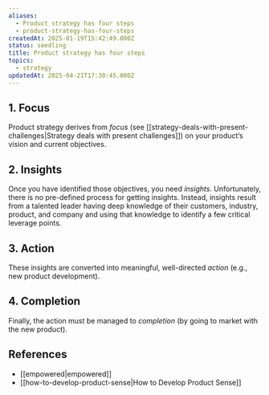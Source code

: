 ```yaml
---
aliases:
  - Product strategy has four steps
  - product-strategy-has-four-steps
createdAt: 2025-01-19T15:42:49.000Z
status: seedling
title: Product strategy has four steps
topics:
  - strategy
updatedAt: 2025-04-21T17:30:45.000Z
---
```

## 1. Focus

Product strategy derives from _focus_ (see [[strategy-deals-with-present-challenges|Strategy deals with present challenges]]) on your product’s vision and current objectives.

## 2. Insights

Once you have identified those objectives, you need _insights_. Unfortunately, there is no pre-defined process for getting insights. Instead, insights result from a talented leader having deep knowledge of their customers, industry, product, and company and using that knowledge to identify a few critical leverage points.

## 3. Action

These insights are converted into meaningful, well-directed _action_ (e.g., new product development).

## 4. Completion

Finally, the action must be managed to _completion_ (by going to market with the new product).

## References

- [[empowered|empowered]]
- [[how-to-develop-product-sense|How to Develop Product Sense]]
